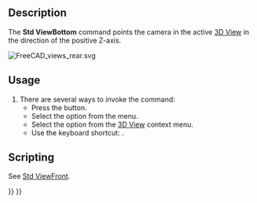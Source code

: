 <languages/>

{{Docnav
|[[Std_ViewRear|ViewRear]]
|[[Std_ViewLeft|ViewLeft]]
|[[Std_View_Menu|Std View Menu]]
|IconL=Std_ViewRear.svg
|IconR=Std_ViewLeft.svg
|IconC=Freecad.svg
}}

{{GuiCommand
|Name=Std ViewBottom
|MenuLocation=View → Standard Views → Bottom
|Workbenches=All
|Shortcut={{KEY|5}}
|SeeAlso=[[Std_ViewRear|Std ViewRear]], [[Std_ViewLeft|Std ViewLeft]]
}}

==Description==

The '''Std ViewBottom''' command points the camera in the active [[3D_View|3D View]] in the direction of the positive Z-axis.

[[Image:FreeCAD_views_rear.svg]]
{{Caption|Arrow 5 points in the direction of the bottom view}}

==Usage==

# There are several ways to invoke the command:
#* Press the {{Button|[[Image:Std_ViewBottom.svg|16px]] [[Std_ViewBottom|Bottom]]}} button.
#* Select the {{MenuCommand|View → Standard Views → [[Image:Std_ViewBottom.svg|16px]] Bottom}} option from the menu.
#* Select the {{MenuCommand|Standard Views → [[Image:Std_ViewBottom.svg|16px]] Bottom}} option from the [[3D_View|3D View]] context menu.
#* Use the keyboard shortcut: {{KEY|5}}.

==Scripting==

See [[Std_ViewFront#Scripting|Std ViewFront]].


{{Docnav
|[[Std_ViewRear|ViewRear]]
|[[Std_ViewLeft|ViewLeft]]
|[[Std_View_Menu|Std View Menu]]
|IconL=Std_ViewRear.svg
|IconR=Std_ViewLeft.svg
|IconC=Freecad.svg
}}

{{Std_Base_navi{{#translation:}}}}
{{Userdocnavi{{#translation:}}}}